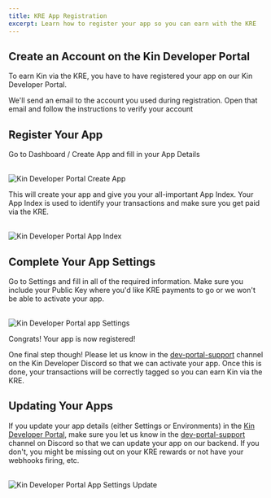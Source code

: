 ```yaml
---
title: KRE App Registration
excerpt: Learn how to register your app so you can earn with the KRE
---
```


## Create an Account on the Kin Developer Portal

To earn Kin via the KRE, you have to have registered your app on our Kin Developer Portal.

We'll send an email to the account you used during registration. Open that email and follow the instructions to verify your account

<div className="mt-8 grid gap-6 md:grid-cols-2">
  <NavCard
    title="Kin Developer Portal"
    subtitle="Register and manage your Kin app so you can earn via the KRE"
    svgFile="kin"
    link={{ url: 'https://portal.kin.org/', label: 'Sign In / Sign Up' }}
  />
</div>

## Register Your App

Go to Dashboard / Create App and fill in your App Details<br/><br/>

![Kin Developer Portal Create App](/images/DeveloperPortal01.png)

This will create your app and give you your all-important App Index. Your App Index is used to identify your transactions and make sure you get paid via the KRE.<br/><br/>

![Kin Developer Portal App Index](/images/DeveloperPortal02.png)

## Complete Your App Settings

Go to Settings and fill in all of the required information. Make sure you include your Public Key where you'd like KRE payments to go or we won't be able to activate your app.<br/><br/>

![Kin Developer Portal app Settings](/images/DeveloperPortal03.png)

Congrats! Your app is now registered!

One final step though! Please let us know in the [dev-portal-support](https://discord.com/channels/808859554997469244/866647819913396224) channel on the Kin Developer Discord so that we can activate your app. Once this is done, your transactions will be correctly tagged so you can earn Kin via the KRE.

<Help />

## Updating Your Apps

If you update your app details (either Settings or Environments) in the [Kin Developer Portal](https://portal.kin.org/), make sure you let us know in the [dev-portal-support](https://discord.com/channels/808859554997469244/866647819913396224) channel on Discord so that we can update your app on our backend. If you don't, you might be missing out on your KRE rewards or not have your webhooks firing, etc.<br/><br/>

![Kin Developer Portal App Settings Update](/images/DeveloperPortal04.png)

